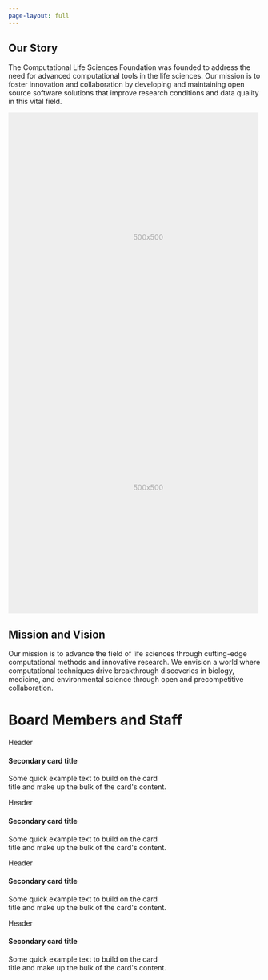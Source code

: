 ```yaml
---
page-layout: full
---
```


```{=html}

<div class="grid featurette mt-5 mb-5">
      <div class="g-col-7">
        <h2 class="featurette-heading">Our Story</h2>
        <p class="lead">The Computational Life Sciences Foundation was founded to address the need for advanced computational tools in the life sciences. Our mission is to foster innovation and collaboration by developing and maintaining open source software solutions that improve research conditions and data quality in this vital field.
</p>
      </div>
      <div class="g-col-5">
        <svg class="bd-placeholder-img bd-placeholder-img-lg featurette-image img-fluid mx-auto" width="500" height="500" xmlns="http://www.w3.org/2000/svg" role="img" aria-label="Placeholder: 500x500" preserveAspectRatio="xMidYMid slice" focusable="false"><title>Placeholder</title><rect width="100%" height="100%" fill="#eee"></rect><text x="50%" y="50%" fill="#aaa" dy=".3em">500x500</text></svg>

      </div>
    </div>

```


```{=html}

<div class="grid featurette mt-5 mb-5">

      <div class="g-col-5">
        <svg class="bd-placeholder-img bd-placeholder-img-lg featurette-image img-fluid mx-auto" width="500" height="500" xmlns="http://www.w3.org/2000/svg" role="img" aria-label="Placeholder: 500x500" preserveAspectRatio="xMidYMid slice" focusable="false"><title>Placeholder</title><rect width="100%" height="100%" fill="#eee"></rect><text x="50%" y="50%" fill="#aaa" dy=".3em">500x500</text></svg>

      </div>

      <div class="g-col-7">
        <h2 class="featurette-heading">Mission and Vision</h2>
        <p class="lead">Our mission is to advance the field of life sciences through cutting-edge computational methods and innovative research. We envision a world where computational techniques drive breakthrough discoveries in biology, medicine, and environmental science through open and precompetitive collaboration.</p>
      </div>
    </div>

```

<!-- Team Memebers -->
```{=html}
<h1 class="display-6 fw-normal text-center mt-5 mb-5">Board Members and Staff</h1>

<div class="grid">

  <div class="g-col-3">
    <div class="card border-secondary mb-3" style="max-width: 20rem;">
      <div class="card-header">Header</div>
      <div class="card-body">
        <h4 class="card-title">Secondary card title</h4>
        <p class="card-text">Some quick example text to build on the card title and make up the bulk of the card's content.</p>
      </div>
    </div>
  </div>
  
  <div class="g-col-3">
    <div class="card border-secondary mb-3" style="max-width: 20rem;">
      <div class="card-header">Header</div>
      <div class="card-body">
        <h4 class="card-title">Secondary card title</h4>
        <p class="card-text">Some quick example text to build on the card title and make up the bulk of the card's content.</p>
      </div>
    </div>
  </div>
  
  <div class="g-col-3">
    <div class="card border-secondary mb-3" style="max-width: 20rem;">
      <div class="card-header">Header</div>
      <div class="card-body">
        <h4 class="card-title">Secondary card title</h4>
        <p class="card-text">Some quick example text to build on the card title and make up the bulk of the card's content.</p>
      </div>
    </div>
  </div>
  
  <div class="g-col-3">
    <div class="card border-secondary mb-3" style="max-width: 20rem;">
      <div class="card-header">Header</div>
      <div class="card-body">
        <h4 class="card-title">Secondary card title</h4>
        <p class="card-text">Some quick example text to build on the card title and make up the bulk of the card's content.</p>
      </div>
    </div>
  </div>
  
</div>
```